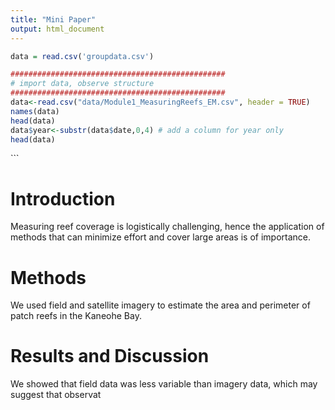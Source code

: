 ```yaml
---
title: "Mini Paper"
output: html_document
---
```


```r
data = read.csv('groupdata.csv')

################################################
# import data, observe structure
################################################
data<-read.csv("data/Module1_MeasuringReefs_EM.csv", header = TRUE)
names(data)
head(data)
data$year<-substr(data$date,0,4) # add a column for year only
head(data)
```
```

# Introduction

Measuring reef coverage is logistically challenging, hence the application of methods that can minimize effort and cover
large areas is of importance. 

# Methods

We used field and satellite imagery to estimate the area and perimeter of patch reefs in the Kaneohe Bay.

# Results and Discussion

We showed that field data was less variable than imagery data, which may suggest that observat